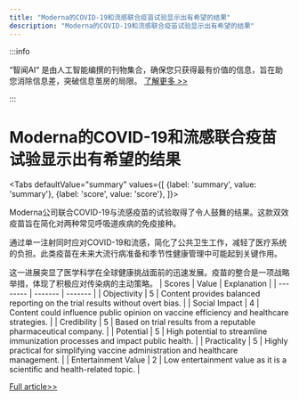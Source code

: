 ```yaml
---
title: "Moderna的COVID-19和流感联合疫苗试验显示出有希望的结果"
description: "Moderna的COVID-19和流感联合疫苗试验显示出有希望的结果"
---
```



:::info

“智闻AI“ 是由人工智能编撰的刊物集合，确保您只获得最有价值的信息，旨在助您消除信息差，突破信息茧房的局限。  [了解更多 >>](/)

:::

# Moderna的COVID-19和流感联合疫苗试验显示出有希望的结果


<Tabs
	defaultValue="summary"
	values={[
	{label: 'summary', value: 'summary'},
	{label: 'score', value: 'score'},
]}>
<TabItem value="summary">


Moderna公司联合COVID-19与流感疫苗的试验取得了令人鼓舞的结果。这款双效疫苗旨在简化对两种常见呼吸道疾病的免疫接种。

通过单一注射同时应对COVID-19和流感，简化了公共卫生工作，减轻了医疗系统的负担。此类疫苗在未来大流行病准备和季节性健康管理中可能起到关键作用。

这一进展突显了医学科学在全球健康挑战面前的迅速发展。疫苗的整合是一项战略举措，体现了积极应对传染病的主动策略。
</TabItem>
<TabItem value="score">
	| Scores     | Value   | Explanation |
	| -------- | ------- | ------- |
	| Objectivity  | 5    | Content provides balanced reporting on the trial results without overt bias.    |
	| Social Impact | 4     | Content could influence public opinion on vaccine efficiency and healthcare strategies.    |
	| Credibility    | 5    | Based on trial results from a reputable pharmaceutical company.    |
	| Potential    | 5    | High potential to streamline immunization processes and impact public health.    |
	| Practicality    | 5    | Highly practical for simplifying vaccine administration and healthcare management.    |
	| Entertainment Value    | 2    | Low entertainment value as it is a scientific and health-related topic.    |
</TabItem>
</Tabs>

[Full article>>](https://medicalxpress.com/news/2024-06-moderna-good-results-trial-combo.html)
